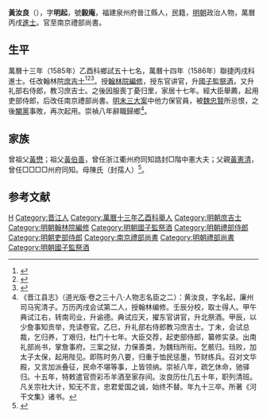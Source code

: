 {{明清人物信息框
| 姓名 = 黃汝良
| 原名 =
| 圖片名稱= 
| 圖片大小 =
| 圖片說明 = 
| 最高職務 = 南京禮部尚書
| 國家 = 大明 
| 爵位 =
| 籍貫 = 福建泉州府晉江縣
| 族裔 = 
| 旗籍 = 
| 字號 = 字明起，號毅庵
| 諡號 =
| 出生日期 = 生年不詳
| 出生地點 =
| 逝世日期 = 卒年不詳
| 逝世地點 =
| 墓葬 =
| 配偶 = 
| 親屬 = 
| 出身 =
* 萬曆十三年乙酉科舉人
* 萬曆十四年丙戌科進士出身
| 經歷 =
| 著作 =  
}}
'''黃汝良'''（{{bd|1554年||1647年|catIdx=}}），字'''明起'''，號'''毅庵'''，福建泉州府晉江縣人，民籍，[[明朝|明朝]]政治人物，萬曆丙戌[[進士|進士]]。官至南京禮部尚書。

== 生平 ==
萬曆十三年（1585年）乙酉科鄉試五十七名，萬曆十四年（1586年）聯捷丙戌科進士。任改翰林院[[庶吉士|庶吉士]]<ref>{{Cite book|title=《皇明贡举考》卷五|last=（明）[[张朝瑞|张朝瑞]]|first=|publisher=《续修四库全书》史部第828册|year=|isbn=|location=|pages=}}</ref><ref>{{Cite book|title=贡举志五种 上|last=鲁小俊，江俊伟著|first=|publisher=武汉：武汉大学出版社|year=2009|isbn=978-7-307-07043-1|location=|pages=}}</ref><ref>{{Cite book|title=近代中国史料丛刊续辑 785-790 明清进士题名录索引 1-6|last=朱保炯，谢沛霖|first=|publisher=文海出版社|year=1981|isbn=|location=台湾}}</ref>。授[[翰林院|翰林院]][[編修|編修]]，授东官讲官，升[[國子監|國子監]][[祭酒|祭酒]]，又升礼部右侍郎，教习庶吉士。之後因服喪丁憂归里，家居十七年。經大臣舉薦，起用吏部侍郎，后改任南京禮部尚書。[[明末三大案|明末三大案]]中他力保官員，被[[魏忠賢|魏忠賢]]所忌恨，之後[[閹黨|閹黨]]事敗，再次起用。崇禎八年辭職歸鄉<ref>《晋江县志》（道光版·卷之三十八·人物志名臣之二）：黄汝良，字名起，廉州司马宪清子。万历丙戌会试第二人，授翰林编修。壬辰分校，取士得人。甲午典试江右，转南司业，升谕德。典试应天，擢东官讲官，升北祭酒。甲辰，以少詹事知贡举，充读卷官。乙巳，升礼部右侍郎教习庶吉士。丁未，会试总裁，乞归养，丁艰归，杜门十七年。大臣交荐，起吏部侍郎，纂修实录。出南礼部尚书，掌詹事府。三案之狱，力保善类，为魏珰所衔。乞骸归。珰败，加太子太保，起用陛见。即陈时务八要，归重于恤民惩墨，节财练兵。召对文华殿，又言加派叠征，民命不堪等事，上皆领纳。崇祯八年，疏乞休命，驰驿归。十五年，特敕遣官赍彩币羊酒至家存间。汝良历仕几五十年，职列清班。凡关宗社大计，知无不言，忠君爱国之诚，始终不替。年九十三卒。所著《河干文集》诸书。</ref>。

== 家族 ==
曾祖父[[黃懋|黃懋]]；祖父[[黃伯善|黃伯善]]，曾任浙江衢州府同知誥封□階中憲大夫；父親[[黃憲清|黃憲清]]，曾任□□□□州府同知。母陳氏（封孺人）<ref>{{Cite book|title=天一阁藏明代科举录选刊 登科录 点校本|last=龚延明主编|first=|publisher=宁波出版社|year=2016|isbn=978-7-5526-2320-8|location=宁波|pages=|quote=《天一閣藏明代科舉錄選刊.登科錄》之《萬曆丙戌科進士同年總綠》}}</ref>。

==参考文献==
{{reflist}}

{{萬曆十四年丙戌科殿試金榜}}

{{Authority control}}

{{DEFAULTSORT:Huang黄}}
[[Category:黃姓|H]]
[[Category:晋江人|Category:晋江人]]
[[Category:萬曆十三年乙酉科舉人|Category:萬曆十三年乙酉科舉人]]
[[Category:明朝庶吉士|Category:明朝庶吉士]]
[[Category:明朝翰林院編修|Category:明朝翰林院編修]]
[[Category:明朝國子監祭酒|Category:明朝國子監祭酒]]
[[Category:明朝禮部侍郎|Category:明朝禮部侍郎]]
[[Category:明朝吏部侍郎|Category:明朝吏部侍郎]]
[[Category:南京禮部尚書|Category:南京禮部尚書]]
[[Category:明朝禮部尚書|Category:明朝禮部尚書]]
[[Category:明朝國子監祭酒|Category:明朝國子監祭酒]]